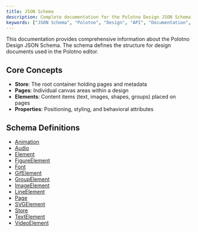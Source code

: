 ```yaml
---
title: JSON Schema
description: Complete documentation for the Polotno Design JSON Schema, including all definitions and examples.
keywords: ["JSON Schema", "Polotno", "Design", "API", "Documentation", "Schema Definitions"]
---
```


This documentation provides comprehensive information about the Polotno Design JSON Schema. The schema defines the structure for design documents used in the Polotno editor.


## Core Concepts

- **Store**: The root container holding pages and metadata
- **Pages**: Individual canvas areas within a design
- **Elements**: Content items (text, images, shapes, groups) placed on pages
- **Properties**: Positioning, styling, and behavioral attributes

## Schema Definitions

- [Animation](/docs/schema/animation)
- [Audio](/docs/schema/audio)
- [Element](/docs/schema/element)
- [FigureElement](/docs/schema/figure-element)
- [Font](/docs/schema/font)
- [GifElement](/docs/schema/gif-element)
- [GroupElement](/docs/schema/group-element)
- [ImageElement](/docs/schema/image-element)
- [LineElement](/docs/schema/line-element)
- [Page](/docs/schema/page)
- [SVGElement](/docs/schema/svg-element)
- [Store](/docs/schema/store)
- [TextElement](/docs/schema/text-element)
- [VideoElement](/docs/schema/video-element)

